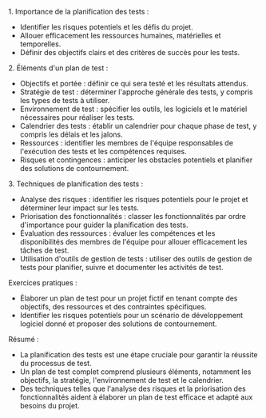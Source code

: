 1\. Importance de la planification des tests :

* Identifier les risques potentiels et les défis du projet.
* Allouer efficacement les ressources humaines, matérielles et temporelles.
* Définir des objectifs clairs et des critères de succès pour les tests.

2\. Éléments d'un plan de test :

* Objectifs et portée : définir ce qui sera testé et les résultats attendus.
* Stratégie de test : déterminer l'approche générale des tests, y compris les types de tests à utiliser.
* Environnement de test : spécifier les outils, les logiciels et le matériel nécessaires pour réaliser les tests.
* Calendrier des tests : établir un calendrier pour chaque phase de test, y compris les délais et les jalons.
* Ressources : identifier les membres de l'équipe responsables de l'exécution des tests et les compétences requises.
* Risques et contingences : anticiper les obstacles potentiels et planifier des solutions de contournement.

3\. Techniques de planification des tests :

* Analyse des risques : identifier les risques potentiels pour le projet et déterminer leur impact sur les tests.
* Priorisation des fonctionnalités : classer les fonctionnalités par ordre d'importance pour guider la planification des tests.
* Évaluation des ressources : évaluer les compétences et les disponibilités des membres de l'équipe pour allouer efficacement les tâches de test.
* Utilisation d'outils de gestion de tests : utiliser des outils de gestion de tests pour planifier, suivre et documenter les activités de test.

Exercices pratiques :

* Élaborer un plan de test pour un projet fictif en tenant compte des objectifs, des ressources et des contraintes spécifiques.
* Identifier les risques potentiels pour un scénario de développement logiciel donné et proposer des solutions de contournement.

Résumé :

* La planification des tests est une étape cruciale pour garantir la réussite du processus de test.
* Un plan de test complet comprend plusieurs éléments, notamment les objectifs, la stratégie, l'environnement de test et le calendrier.
* Des techniques telles que l'analyse des risques et la priorisation des fonctionnalités aident à élaborer un plan de test efficace et adapté aux besoins du projet.
